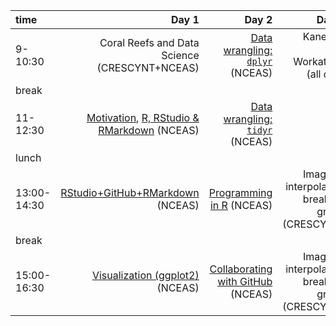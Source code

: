 |time       |      Day 1|      Day 2|      Day 3|      Day 4|
|:----------|----------:|----------:|----------:|----------:|
|9-10:30    |  Coral Reefs and Data Science (CRESCYNT+NCEAS) |   [Data wrangling: `dplyr`](http://ohi-science.org/data-science-training/dplyr.html#dplyr) (NCEAS) | Kaneohe Bay Workathon (all day) | Kaneohe Bay Workathon (all day)  | 
|break      |  | | | |
|11-12:30   | [Motivation](http://ohi-science.org/data-science-training/overview.html), [R, RStudio & RMarkdown](http://ohi-science.org/data-science-training/rstudio.html#rstudio) (NCEAS) |   [Data wrangling: `tidyr`](http://ohi-science.org/data-science-training/tidyr) (NCEAS) |  | |
|lunch      |  || | |
|13:00-14:30 |  [RStudio+GitHub+RMarkdown](http://ohi-science.org/data-science-training/rstudio-github.html) (NCEAS) | [Programming in R ](http://ohi-science.org/data-science-training/programming.html) (NCEAS) | Imagery/ interpolation breakout group (CRESCYNT) | Group Discussion/ Wrapup |
|break      |  |  | | |
|15:00-16:30 | [Visualization (ggplot2)](http://ohi-science.org/data-science-training/viz) (NCEAS) |   [Collaborating with GitHub](http://ohi-science.org/data-science-training/collaborating.html) (NCEAS)  | Imagery/ interpolation breakout group (CRESCYNT)  | Group Discussion/ Wrapup |

